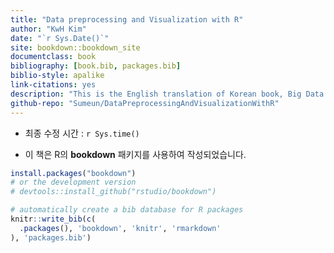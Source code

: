```yaml
--- 
title: "Data preprocessing and Visualization with R"
author: "KwH Kim"
date: "`r Sys.Date()`"
site: bookdown::bookdown_site
documentclass: book
bibliography: [book.bib, packages.bib]
biblio-style: apalike
link-citations: yes
description: "This is the English translation of Korean book, Big Data Analysis with R: Data preprocessing and Visualziation(From conceptual basics to deep applications"
github-repo: "Sumeun/DataPreprocessingAndVisualizationWithR"
---
```


* 최종 수정 시간 : `r Sys.time()`

* 이 책은 R의 **bookdown** 패키지를 사용하여 작성되었습니다. 

```r
install.packages("bookdown")
# or the development version
# devtools::install_github("rstudio/bookdown")
```

```r
# automatically create a bib database for R packages
knitr::write_bib(c(
  .packages(), 'bookdown', 'knitr', 'rmarkdown'
), 'packages.bib')
```
